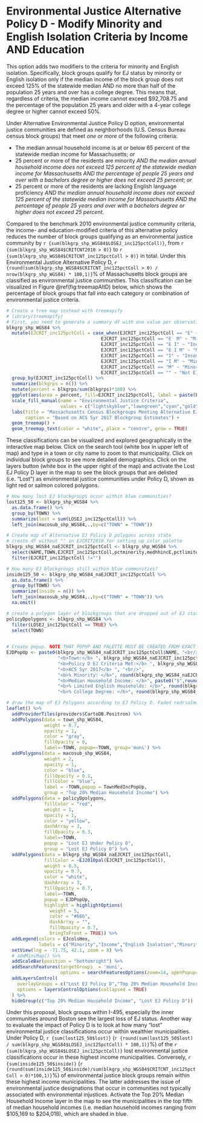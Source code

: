 # Environmental Justice Alternative Policy D - Modify Minority and English Isolation Criteria by Income AND Education

This option adds two modifiers to the criteria for minority and English isolation. Specifically, block groups qualify for EJ status by minority or English isolation only if the median income of the block group does not exceed 125% of the statewide median AND no more than half of the population 25 years and over has a college degree. This means that, regardless of criteria, the median income cannot exceed \$92,708.75 and the percentage of the population 25 years and older with a 4-year college degree or higher cannot exceed 50%. 

Under Alternative Environmental Justice Policy D option, environmental justice communities are defined as neighborhoods (U.S. Census Bureau census block groups) that meet *one or more* of the following criteria: 

* The median annual household income is at or below 65 percent of the statewide median income for Massachusetts; *or*
* 25 percent or more of the residents are minority *AND the median annual household income does not exceed 125 percent of the statewide median income for Massachusetts AND the percentage of people 25 years and over with a bachelors degree or higher does not exceed 25 percent*; *or*
* 25 percent or more of the residents are lacking English language proficiency *AND the median annual household income does not exceed 125 percent of the statewide median income for Massachusetts AND the percentage of people 25 years and over with a bachelors degree or higher does not exceed 25 percent*.

Compared to the benchmark 2010 environmental justice community criteria, the income- and education-modified criteria of this alternative policy reduces the number of block groups qualifying as an environmental justice community by `r {sum(blkgrp_shp_WGS84$LOSEJ_inc125pctColl)}`, from `r {sum(blkgrp_shp_WGS84$CRITCNT2010 > 0)}` to `r {sum(blkgrp_shp_WGS84$CRITCNT_inc125pctColl > 0)}` in total. Under this Environmental Justice Alternative Policy D, `r {round(sum(blkgrp_shp_WGS84$CRITCNT_inc125pctColl > 0) / nrow(blkgrp_shp_WGS84) * 100,1)}`% of Massachusetts block groups are classified as environmental justice communities. This classification can be visualized in Figure \@ref(fig:treemapAltD) below, which shows the percentage of block groups that fall into each category or combination of environmental justice criteria.

```r
# Create a tree map instead with treemapify
# library(treemapify)
# First, you need to generate a summary df with one value per observation or EJ criterion
blkgrp_shp_WGS84 %>% 
  mutate(EJCRIT_inc125pctColl = case_when(EJCRIT_inc125pctColl == "E" ~ "English Isolation",
                                   EJCRIT_inc125pctColl == "E  M" ~ "Minority and English Isolation", 
                                   EJCRIT_inc125pctColl == "E I" ~ "Income and English Isolation",
                                   EJCRIT_inc125pctColl == "E I M" ~ "Minority, Income, and English Isolation",
                                   EJCRIT_inc125pctColl == "I" ~ "Income",
                                   EJCRIT_inc125pctColl == "I M" ~ "Minority and Income",
                                   EJCRIT_inc125pctColl == "M" ~ "Minority",
                                   EJCRIT_inc125pctColl == "" ~ "Not EJ")) %>% 
  group_by(EJCRIT_inc125pctColl) %>% 
  summarize(blkgrps = n()) %>% 
  mutate(percent = blkgrps/sum(blkgrps)*100) %>% 
  ggplot(aes(area = percent, fill=EJCRIT_inc125pctColl, label = paste(EJCRIT_inc125pctColl,paste(round(percent,1),"%"),sep="\n"))) + 
  scale_fill_manual(name = "Environmental Justice Criteria", 
                    values = c("lightskyblue","lawngreen","cyan","gold","deeppink","darkgreen","navyblue","gray88")) +
  labs(title = "Massachusetts Census Blockgroups Meeting Alternative EJ Policy D Criteria",
       caption = "Based on ACS 5yr 2017 Blockgroup Estimates") +
  geom_treemap() + 
  geom_treemap_text(color = "white", place = "centre", grow = TRUE)
```

These classifications can be visualized and explored geographically in the interactive map below. Click on the search tool (white box in upper left of map) and type in a town or city name to zoom to that municipality. Click on individual block groups to see more detailed demographics. Click on the layers button (white box in the upper right of the map) and activate the Lost EJ Policy D layer in the map to see the block groups that are delisted (i.e. "Lost") as environmental justice communities under Policy D, shown as light red or salmon colored polygons. 

```r
# How many lost EJ blockgroups occur within blue communities?
lost125_50 <- blkgrp_shp_WGS84 %>% 
  as.data.frame() %>% 
  group_by(TOWN) %>% 
  summarize(lost = sum(LOSEJ_inc125pctColl)) %>% 
  left_join(macosub_shp_WGS84,.,by=c("TOWN" = "TOWN"))

# Create map of Alternative EJ Policy D polygons across state
# create df without "" in EJCRIT2010 for setting up color palette
blkgrp_shp_WGS84_naEJCRIT_inc125pctColl <- blkgrp_shp_WGS84 %>%
  select(NAME,TOWN,EJCRIT_inc125pctColl,pctminority,medhhincE,pctlimitenghh,pctCollege) %>% 
  filter(EJCRIT_inc125pctColl !="")

# How many EJ blockgroups still within blue communities?
inside125_50 <- blkgrp_shp_WGS84_naEJCRIT_inc125pctColl %>% 
  as.data.frame() %>% 
  group_by(TOWN) %>% 
  summarize(inside = n()) %>% 
  left_join(macosub_shp_WGS84,.,by=c("TOWN" = "TOWN")) %>% 
  na.omit()

# create a polygon layer of blockgroups that are dropped out of EJ status by criteria change
policyDpolygons <- blkgrp_shp_WGS84 %>% 
  filter(LOSEJ_inc125pctColl == TRUE) %>% 
  select(TOWN)
  

# Create popup. NOTE THAT POPUP AND PALETTE MUST BE CREATED FROM EXACT SAME DF AS USED IN leaflet() MAP. OTHERWISE, POPUPS WILL SHOW UP IN THE WRONG LOCATION!
EJDPopUp <- paste0(blkgrp_shp_WGS84_naEJCRIT_inc125pctColl$NAME, "<br/>",
                   "<b>Town:</b> ", blkgrp_shp_WGS84_naEJCRIT_inc125pctColl$TOWN, "<br/>",
                   "<b>Policy D EJ Criteria Met:</b> ", blkgrp_shp_WGS84_naEJCRIT_inc125pctColl$EJCRIT_inc125pctColl, "<br/>",
                   "<b>ACS 5yr 2017</b> ", "<br/>",
                   "<b>% Minority: </b>", round(blkgrp_shp_WGS84_naEJCRIT_inc125pctColl$pctminority,1),"<br/>",
                   "<b>Median Household Income: </b>", paste0("$",round(blkgrp_shp_WGS84_naEJCRIT_inc125pctColl$medhhincE)),"<br/>",
                   "<b>% Limited English Households: </b>", round(blkgrp_shp_WGS84_naEJCRIT_inc125pctColl$pctlimitenghh,1),"<br/>",
                   "<b>% College Degree: </b>", round(blkgrp_shp_WGS84_naEJCRIT_inc125pctColl$pctCollege,1))

# draw the map of EJ Polygons according to EJ Policy D. Faded red/salmong colored polygons represent blockgroups that lose EJ status when the income criteria modifies minority and English isolation. 
leaflet() %>% 
  addProviderTiles(providers$CartoDB.Positron) %>% 
  addPolygons(data = town_shp_WGS84,
              weight = 0.7,
              opacity = 1,
              color = "gray",
              fillOpacity = 0,
              label=~TOWN, popup=~TOWN, group='muni') %>% 
  addPolygons(data = macosub_shp_WGS84,
              weight = 2,
              opacity = 1,
              color = "blue",
              fillOpacity = 0.1,
              fillColor = "blue",
              label = ~TOWN,popup = TownMedIncPopUp,
              group = "Top 20% Median Household Income") %>% 
  addPolygons(data = policyDpolygons,
              fillColor = "red",
              weight = 1,
              opacity = 1,
              color = "yellow",
              dashArray = 3,
              fillOpacity = 0.3,
              label=~TOWN,
              popup = "Lost EJ Under Policy D",
              group = "Lost EJ Policy D") %>% 
  addPolygons(data = blkgrp_shp_WGS84_naEJCRIT_inc125pctColl,
              fillColor = ~EJ2010pal(EJCRIT_inc125pctColl), 
              weight = 0.5,
              opacity = 0.7,
              color = "white",
              dashArray = 3,
              fillOpacity = 0.7,
              label=~TOWN, 
              popup = EJDPopUp,
              highlight = highlightOptions(
                weight = 5,
                color = "#666",
                dashArray = "",
                fillOpacity = 0.7,
                bringToFront = TRUE)) %>% 
  addLegend(colors = EJcolsHex, 
            labels = c("Minority","Income","English Isolation","Minority and Income","Minority and English Isolation","Income and English Isolation","Minority, Income, and English Isolation"), title = "Environmental Justice Populations", position = "bottomleft") %>% 
  setView(lng = -71.75, 42.1, zoom = 8) %>% 
  # addMiniMap() %>% 
  addScaleBar(position = "bottomright") %>% 
  addSearchFeatures(targetGroups  = 'muni', 
                    options = searchFeaturesOptions(zoom=14, openPopup=TRUE, hideMarkerOnCollapse=T)) %>% 
  addLayersControl(
    overlayGroups = c("Lost EJ Policy D","Top 20% Median Household Income"),
    options = layersControlOptions(collapsed = TRUE)
  ) %>% 
  hideGroup(c("Top 20% Median Household Income", "Lost EJ Policy D"))
```

Under this proposal, block groups within I-495, especially the inner communities around Boston see the largest loss of EJ status. Another way to evaluate the impact of Policy D is to look at how many "lost" environmental justice classifications occur within wealthier municipalities. Under Policy D, `r {sum(lost125_50$lost)}` (`r {round(sum(lost125_50$lost) / sum(blkgrp_shp_WGS84$LOSEJ_inc125pctColl) * 100,1)}`%) of the `r {sum(blkgrp_shp_WGS84$LOSEJ_inc125pctColl)}` lost environmental justice classifications occur in these highest income municipalities. Conversely, `r {sum(inside125_50$inside)}` (`r {round(sum(inside125_50$inside)/sum(blkgrp_shp_WGS84$CRITCNT_inc125pctColl > 0)*100,1)}`%) of environmental justice block groups remain within these highest income municipalities. The latter addresses the issue of environmental justice designations that occur in communities not typically associated with environmental injustices. Activate the Top 20% Median Household Income layer in the map to see the municipalities in the top fifth of median household incomes (i.e. median household incomes ranging from \$105,169 to \$204,018), which are shaded in blue. 
